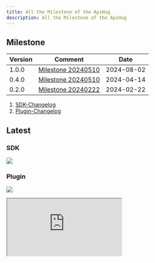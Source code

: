 ```yaml
---
title: All the Milestone of the ApiHug
description: All the Milestone of the ApiHug
---
```


## Milestone

| Version | Comment                                                       | Date       |
|---------|---------------------------------------------------------------|------------|
| 1.0.0   | [Milestone 20240510](/docs/milestone/milestone-1.0.0-RELEASE) | 2024-08-02 |
| 0.4.0   | [Milestone 20240510](/docs/milestone/milestone-20240510)      | 2024-04-14 |
| 0.2.0   | [Milestone 20240222](/docs/milestone/milestone-20240222)      | 2024-02-22 |

1. [SDK-Changelog](/docs/changelog/sdk)
2. [Plugin-Changelog](/docs/changelog/plugin)

## Latest

### SDK

<a target="_blank" href="https://search.maven.org/artifact/com.apihug/it-bom"><img
  src="https://img.shields.io/maven-central/v/com.apihug/it-bom.svg?label=Maven%20Central"/></a>

### Plugin

<a target="_blank" href="https://search.maven.org/artifact/com.apihug/it-bom"><img
  src="https://img.shields.io/maven-central/v/com.apihug/it-bom.svg?label=Maven%20Central"/></a>


<div>
  <iframe
    src="https://plugins.jetbrains.com/embeddable/install/23534"
    border="0"
    height={'48px'}
    allow="accelerometer; autoplay; clipboard-write; encrypted-media; gyroscope; picture-in-picture"
    allowFullScreen
  ></iframe>
</div>
